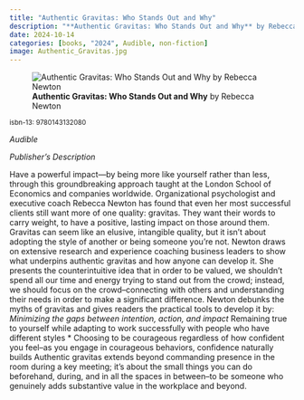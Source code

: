 ```yaml
---
title: "Authentic Gravitas: Who Stands Out and Why"
description: "**Authentic Gravitas: Who Stands Out and Why** by Rebecca Newton"
date: 2024-10-14
categories: [books, "2024", Audible, non-fiction]
image: Authentic_Gravitas.jpg
---
```

![**Authentic Gravitas: Who Stands Out and Why** by Rebecca Newton](Authentic_Gravitas.jpg){fig-align="left"}

<sup>isbn-13: 9780143132080</sup>

*Audible*

*Publisher's Description*

Have a powerful impact—by being more like yourself rather than less,
through this groundbreaking approach taught at the London School of
Economics and companies worldwide. Organizational psychologist and
executive coach Rebecca Newton has found that even her most successful
clients still want more of one quality: gravitas. They want their words to
carry weight, to have a positive, lasting impact on those around them.
Gravitas can seem like an elusive, intangible quality, but it isn't about
adopting the style of another or being someone you're not. Newton draws on
extensive research and experience coaching business leaders to show what
underpins authentic gravitas and how anyone can develop it. She presents
the counterintuitive idea that in order to be valued, we shouldn't spend
all our time and energy trying to stand out from the crowd; instead, we
should focus on the crowd--connecting with others and understanding their
needs in order to make a significant difference. Newton debunks the myths
of gravitas and gives readers the practical tools to develop it by: *
Minimizing the gaps between intention, action, and impact * Remaining true
to yourself while adapting to work successfully with people who have
different styles * Choosing to be courageous regardless of how confident
you feel--as you engage in courageous behaviors, confidence naturally
builds Authentic gravitas extends beyond commanding presence in the room
during a key meeting; it's about the small things you can do beforehand,
during, and in all the spaces in between--to be someone who genuinely adds
substantive value in the workplace and beyond.